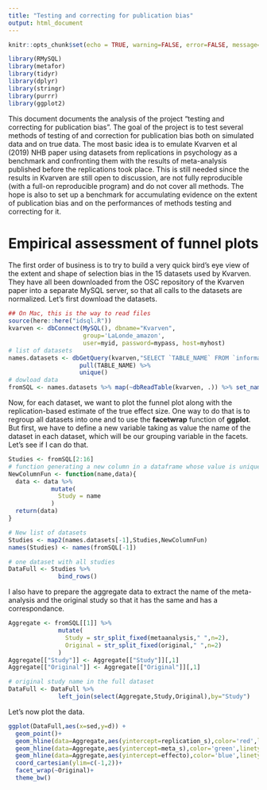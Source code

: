 ```yaml
---
title: "Testing and correcting for publication bias"
output: html_document
---
```


```r
knitr::opts_chunk$set(echo = TRUE, warning=FALSE, error=FALSE, message=FALSE)
```

```r
library(RMySQL)
library(metafor)
library(tidyr)
library(dplyr)
library(stringr)
library(purrr)
library(ggplot2)
```

This document documents the analysis of the project "testing and correcting for publication bias".
The goal of the project is to test several methods of testing of and correction for publication bias both on simulated data and on true data.
The most basic idea is to emulate Kvarven et al (2019) NHB paper using datasets from replications in psychology as a benchmark and confronting them with the results of meta-analysis published before the replications took place. 
This is still needed since the results in Kvarven are still open to discussion, are not fully reproducible (with a full-on reproducible program) and do not cover all methods.
The hope is also to set up a benchmark for accumulating evidence on the extent of publication bias and on the performances of methods testing and correcting for it.

# Empirical assessment of funnel plots

The first order of business is to try to build a very quick bird's eye view of the extent and shape of selection bias in the 15 datasets used by Kvarven.
They have all been downloaded from the OSC repository of the Kvarven paper into a separate MySQL server, so that all calls to the datasets are normalized.
Let's first download the datasets. 

```r
## On Mac, this is the way to read files
source(here::here("idsql.R"))
kvarven <- dbConnect(MySQL(), dbname="Kvarven",
                     group='LaLonde_amazon',
                     user=myid, password=mypass, host=myhost)
# list of datasets
names.datasets <- dbGetQuery(kvarven,"SELECT `TABLE_NAME` FROM `information_schema`.`COLUMNS` WHERE (`TABLE_SCHEMA` = 'Kvarven');") %>%
                    pull(TABLE_NAME) %>%
                    unique()
# dowload data
fromSQL <- names.datasets %>% map(~dbReadTable(kvarven, .)) %>% set_names(names.datasets) # returns a list with as many elements as datasets for this paper_id
```

Now, for each dataset, we want to plot the funnel plot along with the replication-based estimate of the true effect size.
One way to do that is to regroup all datasets into one and to use the **facetwrap** function of **ggplot**.
But first, we have to define a new variable taking as value the name of the dataset in each dataset, which will be our grouping variable in the facets.
Let's see if I can do that.

```r
Studies <- fromSQL[2:16]
# function generating a new column in a dataframe whose value is unique and in a vector
NewColumnFun <- function(name,data){
  data <- data %>%
            mutate(
              Study = name
            )
  return(data)
}

# New list of datasets
Studies <- map2(names.datasets[-1],Studies,NewColumnFun)
names(Studies) <- names(fromSQL[-1])

# one dataset with all studies
DataFull <- Studies %>%
              bind_rows()
```

I also have to prepare the aggregate data to extract the name of the meta-analysis and the original study so that it has the same and has a correspondance.

```r
Aggregate <- fromSQL[[1]] %>%
              mutate(
                Study = str_split_fixed(metaanalysis," ",n=2),
                Original = str_split_fixed(original," ",n=2)
              )
Aggregate[["Study"]] <- Aggregate[["Study"]][,1]
Aggregate[["Original"]] <- Aggregate[["Original"]][,1]

# original study name in the full dataset
DataFull <- DataFull %>%
              left_join(select(Aggregate,Study,Original),by="Study")
```

Let's now plot the data.

```r
ggplot(DataFull,aes(x=sed,y=d)) +
  geom_point()+
  geom_hline(data=Aggregate,aes(yintercept=replication_s),color='red',linetype='dashed') +
  geom_hline(data=Aggregate,aes(yintercept=meta_s),color='green',linetype='dashed') +
  geom_hline(data=Aggregate,aes(yintercept=effecto),color='blue',linetype='dotted') +
  coord_cartesian(ylim=c(-1,2))+
  facet_wrap(~Original)+
  theme_bw()
```
